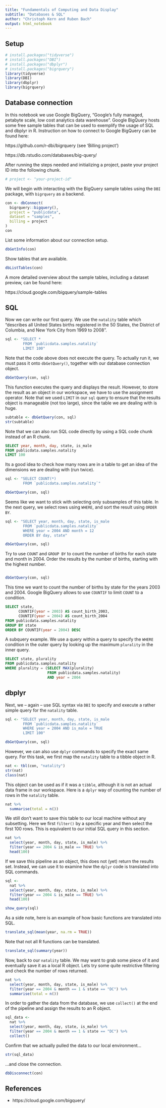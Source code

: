 ```yaml
---
title: "Fundamentals of Computing and Data Display"
subtitle: "Databases & SQL"
author: "Christoph Kern and Ruben Bach"
output: html_notebook
---
```


## Setup

```r
# install.packages("tidyverse")
# install.packages("DBI")
# install.packages("dbplyr")
# install.packages("bigrquery")
library(tidyverse)
library(DBI)
library(dbplyr)
library(bigrquery)
```

## Database connection

In this notebook we use Google BigQuery, "Google's fully managed, petabyte scale, low cost analytics data warehouse". Google BigQuery hosts some free sample tables that can be used to exemplify the usage of SQL and dbplyr in R. Instruction on how to connect to Google BigQuery can be found here:

https://github.com/r-dbi/bigrquery (see 'Billing project')

https://db.rstudio.com/databases/big-query/

After running the steps needed and initializing a project, paste your project ID into the following chunk.

```r
# project <- "your-project-id"
```

We will begin with interacting with the BigQuery sample tables using the `DBI` package, with `bigrquery` as a backend.

```r
con <- dbConnect(
  bigrquery::bigquery(),
  project = "publicdata",
  dataset = "samples",
  billing = project
)
con 
```

List some information about our connection setup.

```r
dbGetInfo(con)
```

Show tables that are available.

```r
dbListTables(con)
```

A more detailed overview about the sample tables, including a dataset preview, can be found here:

https://cloud.google.com/bigquery/sample-tables

## SQL 

Now we can write our first query. We use the `natality` table which "describes all United States births registered in the 50 States, the District of Columbia, and New York City from 1969 to 2008".

```r
sql <- "SELECT * 
        FROM `publicdata.samples.natality` 
        LIMIT 100"
```

Note that the code above does not execute the query. To actually run it, we must pass it onto `dbGetQuery()`, together with our database connection object.

```r
dbGetQuery(con, sql)
```

This function executes the query and displays the result. However, to store the result as an object in our workspace, we have to use the assignment operator. Note that we used `LIMIT` in our `sql` query to ensure that the results object is manageable (not too large), since the table we are dealing with is huge.

```r
subtable <- dbGetQuery(con, sql)
str(subtable)
```

Note that we can also run SQL code directly by using a SQL code chunk instead of an R chunk.

```sql
SELECT year, month, day, state, is_male
FROM publicdata.samples.natality
LIMIT 100
```

Its a good idea to check how many rows are in a table to get an idea of the dimensions we are dealing with (run twice).

```r
sql <- "SELECT COUNT(*) 
        FROM `publicdata.samples.natality`" 
```

```r
dbGetQuery(con, sql)
```

Seems like we want to stick with selecting only subsamples of this table. In the next query, we select rows using `WHERE`, and sort the result using `ORDER BY`.

```r
sql <- "SELECT year, month, day, state, is_male 
        FROM `publicdata.samples.natality` 
        WHERE year = 2004 AND month = 12
        ORDER BY day, state"
```

```r
dbGetQuery(con, sql)
```

Try to use `COUNT` and `GROUP BY` to count the number of births for each state and month in 2004. Order the results by the number of births, starting with the highest number.

```r

```

```r
dbGetQuery(con, sql)
```

This time we want to count the number of births by state for the years 2003 and 2004. Google BigQuery allows to use `COUNTIF` to limit `COUNT` to a condition.

```sql
SELECT state,
      COUNTIF(year = 2003) AS count_birth_2003,
      COUNTIF(year = 2004) AS count_birth_2004
FROM publicdata.samples.natality 
GROUP BY state
ORDER BY COUNTIF(year = 2004) DESC
```

A subquery example. We use a query within a query to specify the `WHERE` condition in the outer query by looking up the maximum `plurality` in the inner query.

```sql
SELECT state, plurality 
FROM publicdata.samples.natality
WHERE plurality = (SELECT MAX(plurality)
                   FROM publicdata.samples.natality) 
                   AND year = 2004
```

## dbplyr

Next, we -- again -- use SQL syntax via `DBI` to specify and execute a rather simple query for the `natality` table.

```r
sql <- "SELECT year, month, day, state, is_male 
        FROM `publicdata.samples.natality` 
        WHERE year = 2004 AND is_male = TRUE
        LIMIT 100"
```

```r
dbGetQuery(con, sql)
```

However, we can also use `dplyr` commands to specify the exact same query. For this task, we first map the `natality` table to a tibble object in R.

```r
nat <- tbl(con, "natality")
str(nat)
class(nat)
```

This object can be used as if it was a `tibble`, although it is not an actual data frame in our workspace. Here is a `dplyr` way of counting the number of rows in the `natality` table.

```r
nat %>% 
  summarise(total = n())
```

We still don't want to save this table to our local machine without any subsetting. Here we first `filter()` by a specific year and then select the first 100 rows. This is equivalent to our initial SQL query in this section.

```r
nat %>%
  select(year, month, day, state, is_male) %>%
  filter(year == 2004 & is_male == TRUE) %>%
  head(100)
```

If we save this pipeline as an object, this does not (yet) return the results set. Instead, we can use it to examine how the `dplyr` code is translated into SQL commands.

```r
sql <- 
  nat %>%
  select(year, month, day, state, is_male) %>%
  filter(year == 2004 & is_male == TRUE) %>%
  head(100)

show_query(sql)
```

As a side note, here is an example of how basic functions are translated into SQL.

```r
translate_sql(mean(year, na.rm = TRUE))
```

Note that not all R functions can be translated.

```r
translate_sql(summary(year))
```

Now, back to our `natality` table. We may want to grab some piece of it and eventually save it as a local R object. Lets try some quite restrictive filtering and check the number of rows returned.

```r
nat %>%
  select(year, month, day, state, is_male) %>%
  filter(year == 2004 & month == 1 & state == "DC") %>%
  summarise(total = n())
```

In order to gather the data from the database, we use `collect()` at the end of the pipeline and assign the results to an R object.

```r
sql_data <-
  nat %>%
  select(year, month, day, state, is_male) %>%
  filter(year == 2004 & month == 1 & state == "DC") %>%
  collect()
```

Confirm that we actually pulled the data to our local environment...

```r
str(sql_data)
```

...and close the connection.

```r
dbDisconnect(con)
```

## References

* https://cloud.google.com/bigquery/